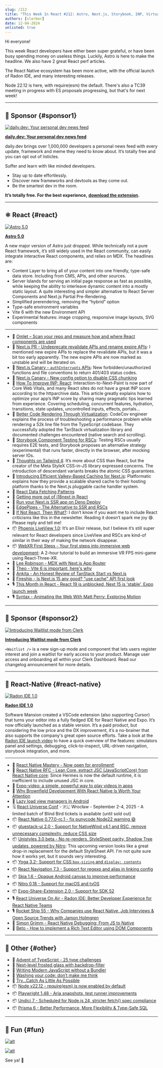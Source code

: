 ```yaml
---
slug: /212
title: "This Week In React #212: Astro, Next.js, Storybook, INP, Virtualization, WebXR, LiveView, Radon, Yoga, Unistyles, gluestack, Expo-Video, Node, Playwright, Prisma, Undici..."
authors: [slorber]
date: 12-04-2024
unlisted: true
---
```


Hi everyone!

This week React developers have either been super grateful, or have been busy spending money on useless things. Luckily, Astro is here to make the headline. We also have 2 great React perf articles.

The React Native ecosystem has been more active, with the official launch of Radon IDE, and many interesting releases.

Node 22.12 is here, with require(esm) the default. There's also a TC39 meeting in progress with ES proposals progressing, but that's for next week!

<!-- truncate -->


<Support />

---

## 💸 Sponsor {#sponsor1}

[![daily.dev:  Your personal dev news feed](/emails/issues/212/daily.jpg)](https://daily.dev/w/this-week-in-react)

**[daily.dev: Your personal dev news feed](https://daily.dev/w/this-week-in-react)**

daily.dev brings over 1,000,000 developers a personal news feed with every update, framework and meme they need to know about. It’s totally free and you can opt out of listicles.

Suffer and learn with like minded developers.

- Stay up to date effortlessly.
- Discover new frameworks and devtools as they come out.
- Be the smartest dev in the room.

**It’s totally free. For the best experience,** [**download the extension**](https://chromewebstore.google.com/detail/dailydev-the-homepage-dev/jlmpjdjjbgclbocgajdjefcidcncaied?hl=en)**.**

---

## ⚛️ React {#react}

[![Astro 5.0](/emails/issues/212/astro.jpg)](https://astro.build/blog/astro-5/)

**[Astro 5.0](https://astro.build/blog/astro-5/)**

A new major version of Astro just dropped. While technically not a pure React framework, it’s still widely used in the React community, can easily integrate interactive React components, and relies on MDX. The headlines are:

- Content Layer to bring all of your content into one friendly, type-safe data store. Including from CMS, APIs, and other sources.
- Server Islands for serving an initial page response as fast as possible, while keeping the ability to interleave dynamic content into a mostly static layout. A quite interesting and simpler alternative to React Server Components and Next.js Partial Pre-Rendering.
- Simplified prerendering, removing the “hybrid” option
- Type-safe environment variables
- Vite 6 with the new Environment API
- Experimental features: image cropping, responsive image layouts, SVG components

---

- 💸 [Omlet – Scan your repo and measure how and where React components are used](https://omlet.dev/?utm_campaign=partner_this-week-in-react_newsletter-quick-link-nov-2024)
- 👀 [Next.js PR \- Undeprecate revalidate APIs and rename expire APIs](https://github.com/vercel/next.js/pull/73193): I mentioned new expire APIs to replace the revalidate APIs, but it was a bit too early apparently. The new expire APIs are now marked as unstable and will be iterated on.
- 👀 [Next.js Canary \- `authInterrupts` APIs](https://nextjs.org/docs/canary/app/api-reference/config/next-config-js/authInterrupts): New forbidden/unauthorized functions and file conventions to return 401/403 status codes.
- 👀 [Next.js Canary \- New config option to disable CSS chunking](https://nextjs.org/docs/canary/app/api-reference/config/next-config-js/cssChunking)
- 📜 [How To Improve INP: React](https://kurtextrem.de/posts/improve-inp-react): Interaction-to-Next-Paint is now part of Core Web Vitals, and many React sites do not have a great INP score according to the httparchive data. This article greatly explains how to optimize your app’s INP score by sharing many pragmatic tips learned from experience. Covering scheduling, concurrent features, hydration, transitions, state updates, uncontrolled inputs, effects, portals…
- 📜 [Better Code Rendering Through Virtualization](https://sentry.engineering/blog/better-code-rendering-through-virtualization): CodeCov engineer explains the process of troubleshooting a performance problem while rendering a 52k line file from the TypeScript codebase. They successfully adopted the TanStack virtualization library and documented challenges encountered (native search and scrolling).
- 📜 [Storybook Component Testing for RSCs](https://storybook.js.org/blog/component-testing-rscs/): Testing RSCs usually requires E2E tests, and Storybook proposes an alternative strategy (experimental) that runs faster, directly in the browser, after mocking server IOs.
- 📜 [Thoughts on Tailwind 4](https://nmn.sh/blog/2024-11-30-thoughts-on-tailwind-4): It’s more about CSS than React, but the creator of the Meta StyleX CSS-in-JS library expressed concerns. The introduction of descendant variants breaks the atomic CSS guarantees.
- 📜 [Introducing Efficient Valkey-Based Caching for Next.js](https://blog.platformatic.dev/introducing-efficient-valkey-based-caching-for-nextjs): Platformatic explains how they provide a scalable shared cache to their hosting platform thanks to the Next.js pluggable cache handler system.
- 📜 [React Data Fetching Patterns](https://www.robinwieruch.de/react-data-fetching-patterns/)
- 📜 [Getting more out of i18next in React](https://lingual.dev/blog/getting-more-out-of-i18next-in-react/)
- 📜 [Run your Next.js SSR app on Deno Deploy](https://deno.com/blog/nextjs-on-deno-deploy)
- 📜 [EdgePipes \- The Alternative to SSR and RSCs](https://runspired.com/2024/12/01/edge-pipes.html)
- 📜 [If Not React, Then What?](https://infrequently.org/2024/11/if-not-react-then-what/): I don’t know if you want me to include React criticisms like this in the newsletter. Reading it doesn’t spark me joy 😅. Please reply and tell me\!
- 📦 [Phoenix LiveView 1.0](https://phoenixframework.org/blog/phoenix-liveview-1.0-released): It’s an Elixir release, but I believe it’s still super relevant for React developers since LiveView and RSCs are kind-of similar in their way of making the network disappear.
- 📦 [WebXR First Steps \- Your first steps into immersive web development](https://github.com/meta-quest/webxr-first-steps-react): A 2-hour tutorial to build an immersive VR FPS mini-game using React-Three-XR.
- 🎥 [Lee Robinson \- MDX with Next.js App Router](https://www.youtube.com/watch?v=34bRv6cQezo)
- 🎥 [Theo \- Vite 6 is important, here's why](https://www.youtube.com/watch?v=yT4DWBWm6DM)
- 🎥 [Ankita \- An Honest Review of TanStack Start vs Next.js](https://www.youtube.com/watch?v=D27AfH0pSp8)
- 🎥 [Fireship \- Is Next.js 15 any good? "use cache" API first look](https://www.youtube.com/watch?v=xWkozeculPo)
- 🎙️ [This Month in React \- React 19 is unblocked, Next 15 is 'stable', Expo launch week](https://creators.spotify.com/pod/show/reactiflux/episodes/TMiR-2024-11-React-19-is-unblocked--Next-15-is-stable--Expo-launch-week--The-cool-kids-are-on-BlueSky-e2rn2pu)
- 🎙️ [Syntax \- Animating the Web With Matt Perry: Exploring Motion](https://syntax.fm/show/854/animating-the-web-with-matt-perry-exploring-motion)

<SubscribeFormEmbed placement="middle" />

---

## 💸 Sponsor {#sponsor2}

[![Introducing Waitlist mode from Clerk](/emails/issues/212/clerk.jpg)](https://go.clerk.com/tWHD2yj)

**[Introducing Waitlist mode from Clerk](https://go.clerk.com/tWHD2yj)**

`<Waitlist />` is a new sign-up mode and component that lets users register interest and join a waitlist for early access to your product. Manage user access and onboarding all within your Clerk Dashboard. Read our changelog announcement for more details.

---

## 📱 React-Native {#react-native}

[![Radon IDE 1.0](/emails/issues/212/radon.jpg)](https://ide.swmansion.com/)

**[Radon IDE 1.0](https://ide.swmansion.com/)**

Software Mansion created a VSCode extension (also supporting Cursor) that turns your editor into a fully fledged IDE for React Native and Expo. It’s now officially launched as a stable version. It’s a paid product, but considering the low price and the DX improvement, it’s a no-brainer that also supports the company's great open source efforts. Take a look at the [Radon IDE launch video](https://www.youtube.com/watch?v=07Un9EfE8D4) to have a quick overview of the features: simulators panel and settings, debugging, click-to-inspect, URL-driven navigation, storybook integration, and more.

---

- 💸 [React Native Mastery - Now open for enrollment!](https://notjust.dev/react-native-mastery?utm_source=twir&utm_medium=email)
- 👀 [React Native RFC \- Lean Core, extract JSC (JavaScriptCore) from React Native core](https://github.com/react-native-community/discussions-and-proposals/pull/836): Since Hermes is now the default runtime, it is inefficient to include unused JSC in core.
- 📜 [Expo-video: a simple, powerful way to play videos in apps](https://expo.dev/blog/expo-video-a-simple-powerful-way-to-play-videos-in-apps)
- 📜 [Why Brownfield Development With React Native Is Worth Your Attention](https://www.callstack.com/blog/brownfield-development-with-react-native)
- 📜 [Lazy load view managers in Android](https://yogeshpaliyal.com/quick-tips/rn-tip-lazy-viewmanagers-in-android/)
- 🗓️ [React Universe Conf](https://www.reactuniverseconf.com/?utm_campaign=RUC2025&utm_source=TWIRpartnership&utm_content=savethedate) \- 🇵🇱 Wrocław \- September 2-4, 2025 \- A limited batch of Blind Bird tickets is available (until sold out)
- 📦 [React Native 0.77.0-rc.1 \- fix punycode Node22 warning 😄](https://github.com/facebook/react-native/releases/tag/v0.77.0-rc.1)
- 📦 [gluestack-ui 2.0 \- Support for NativeWind v4.1 and RSC, remove unnecessary complexity, reduce CSS size](https://gluestack.io/blogs/gluestack-ui-v2-stable-release-with-nativewind-v4-1-support)
- 📦 [Unistyles 3.0 beta \- No re-renders, StyleSheet parity, Shadow Tree updates, powered by Nitro](https://www.reactnativecrossroads.com/posts/unistyles-3-preview): This upcoming version looks like a great drop-in replacement for the default StyleSheet API. I'm not quite sure how it works yet, but it sounds very interesting.
- 📦 [Yoga 3.2- Support for CSS `box-sizing` and `display: contents`](https://www.yogalayout.dev/blog/announcing-yoga-3.2)
- 📦 [React Navigation 7.3 \- Support for regexp and alias in linking config](https://reactnavigation.org/docs/configuring-links/#matching-regular-expressions)
- 📦 [Skia 1.6 \- Opaque Android canvas to improve performance](https://github.com/Shopify/react-native-skia/releases/tag/v1.6.0)
- 📦 [Nitro 0.18 \- Support for macOS and tvOS](https://github.com/mrousavy/nitro/releases/tag/v0.18.0)
- 📦 [Expo-Share-Extension 2.0 \- Support for SDK 52](https://github.com/MaxAst/expo-share-extension)
- 🎙️ [React Universe On Air \- Radon IDE: Better Developer Experience for React Native Teams](https://www.youtube.com/watch?v=-GT6DPk2K_s)
- 🎙️ [Rocket Ship 55 \- Why Companies use React Native, Job Interviews & Open Source Trends with Jamon Holmgren](https://share.transistor.fm/s/654cb5cf)
- 🎥 [Simon Grimm \- React Native Debugging: From JS to Native](https://www.youtube.com/watch?v=FXn1vUGCci8)
- 🎥 [Beto \- How to implement a Rich Text Editor using DOM Components](https://www.youtube.com/watch?v=CxORa1tXMjw)

---

## 🔀 Other {#other}

- 🎄 [Advent of TypeScript \- 25 type challenges](https://www.adventofts.com/)
- 📜 [Next-level frosted glass with backdrop-filter](https://www.joshwcomeau.com/css/backdrop-filter/)
- 📜 [Writing Modern JavaScript without a Bundler](https://playfulprogramming.com/posts/modern-js-bundleless)
- 📜 [Washing your code: don’t make me think](https://sapegin.me/blog/dont-make-me-think/)
- 📜 [Try...Catch As Little As Possible](https://www.joshuakgoldberg.com/blog/try-catch-as-little-as-possible/)
- 📦 [Node v22.12 \- require(esm) is now enabled by default](https://nodejs.org/en/blog/release/v22.12.0)
- 📦 [Playwright 1.48 \- Aria snapshots, test runner improvements](https://github.com/microsoft/playwright/releases/tag/v1.49.0)
- 📦 [Undici 7 \- Scheduled for Node.js 24, stricter fetch() spec compliance](https://blog.platformatic.dev/undici-v7-is-here)
- 📦 [Prisma 6 \- Better Performance, More Flexibility & Type-Safe SQL](https://www.prisma.io/blog/prisma-6-better-performance-more-flexibility-and-type-safe-sql)

---

## 🤭 Fun {#fun}

[![alt](/emails/issues/212/meme.jpg)](https://bsky.app/profile/astro.build/post/3lcf2lt6xik2p)

[![alt](/emails/issues/212/meme3.jpg)](https://x.com/MicrosoftEdge/status/1862149469610914126)

See ya! 👋
